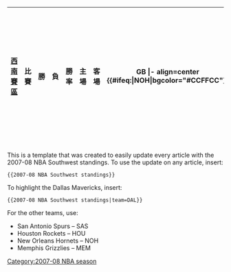 {| class="wikitable"
! width="40%" | [[NBA西南賽區|西南賽區]]
! width="5%" | 比賽
! width="5%" | 勝
! width="5%" | 負
! width="5%" | 勝率
! width="7.5%" | 主場
! width="7.5%" | 客場
! width="7.5%" | GB
|- align=center {{#ifeq:{{{team}}}|NOH|bgcolor="#CCFFCC"}}
|align=left| [[新奥尔良黄蜂|-{zh-hans:新奥尔良黄蜂;zh-hk:新奧爾良黃蜂;zh-tw:紐奧良黃蜂;}-]] || 82 || 56 || 26 || .683 || 30–11 || 26–15 || --
|- align=center {{#ifeq:{{{team}}}|SAS|bgcolor="#CCFFCC"}}
|align=left| [[聖安東尼奧馬刺]] || 82 || 56 || 26 || .683 || 34–7 || 22–19 || --
|- align=center {{#ifeq:{{{team}}}|HOU|bgcolor="#CCFFCC"}}
|align=left| [[休斯敦火箭|-{zh-hans:休斯敦火箭;zh-hk:侯斯頓火箭;zh-tw:休士頓火箭;}-]] || 82 || 55 || 27 || .671 || 31–10 || 24–17 || 1.0
|- align=center {{#ifeq:{{{team}}}|DAL|bgcolor="#CCFFCC"}}
|align=left| [[達拉斯小牛]] || 82 || 51 || 31 || .622 || 34–7 || 17–24 || 5.0
|- align=center {{#ifeq:{{{team}}}|MEM|bgcolor="#CCFFCC"}}
|align=left| [[孟菲斯灰熊|-{zh-hans:孟菲斯灰熊;zh-hk:孟菲斯灰熊;zh-tw:曼斐斯灰熊;}-]] || 82 || 22 || 60 || .268 || 14–27 || 8–33 || 34.0
|}

<noinclude>This is a template that was created to easily update every article with the 2007-08 NBA Southwest standings. To use the update on any article, insert:

<pre>{{2007-08 NBA Southwest standings}}</pre>

To highlight the Dallas Mavericks, insert:

<pre>{{2007-08 NBA Southwest standings|team=DAL}}</pre>

For the other teams, use:
*San Antonio Spurs – SAS
*Houston Rockets – HOU
*New Orleans Hornets – NOH
*Memphis Grizzlies – MEM
[[Category:2007-08 NBA season]][[Category:National Basketball Association Southwest standings templates|{{PAGENAME}}]]
</noinclude>